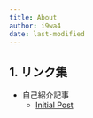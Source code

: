 ```yaml
---
title: About
author: i9wa4
date: last-modified
---
```


## 1. リンク集

- 自己紹介記事
    - [Initial Post](./posts/2024-01-01-init.qmd)
